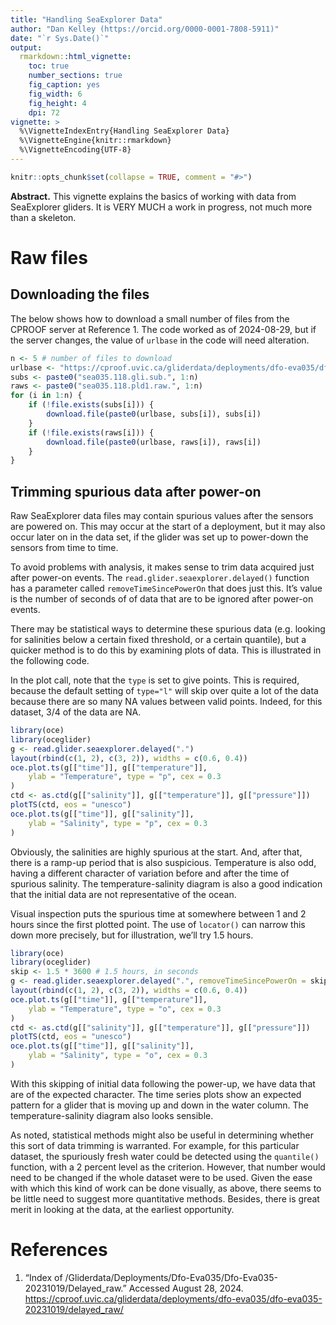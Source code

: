 ```yaml
---
title: "Handling SeaExplorer Data"
author: "Dan Kelley (https://orcid.org/0000-0001-7808-5911)"
date: "`r Sys.Date()`"
output:
  rmarkdown::html_vignette:
    toc: true
    number_sections: true
    fig_caption: yes
    fig_width: 6
    fig_height: 4
    dpi: 72
vignette: >
  %\VignetteIndexEntry{Handling SeaExplorer Data}
  %\VignetteEngine{knitr::rmarkdown}
  %\VignetteEncoding{UTF-8}
---
```


```r
knitr::opts_chunk$set(collapse = TRUE, comment = "#>")
```

**Abstract.** This vignette explains the basics of working with data from
SeaExplorer gliders.  It is VERY MUCH a work in progress, not much more than a
skeleton.

# Raw files

## Downloading the files

The below shows how to download a small number of files from the CPROOF server
at Reference 1. The code worked as of 2024-08-29, but if the server changes,
the value of `urlbase` in the code will need alteration.

```r
n <- 5 # number of files to download
urlbase <- "https://cproof.uvic.ca/gliderdata/deployments/dfo-eva035/dfo-eva035-20231019/delayed_raw/"
subs <- paste0("sea035.118.gli.sub.", 1:n)
raws <- paste0("sea035.118.pld1.raw.", 1:n)
for (i in 1:n) {
    if (!file.exists(subs[i])) {
        download.file(paste0(urlbase, subs[i]), subs[i])
    }
    if (!file.exists(raws[i])) {
        download.file(paste0(urlbase, raws[i]), raws[i])
    }
}
```

## Trimming spurious data after power-on

Raw SeaExplorer data files may contain spurious values after the sensors are
powered on.   This may occur at the start of a deployment, but it may also
occur later on in the data set, if the glider was set up to power-down the
sensors from time to time.

To avoid problems with analysis, it makes sense to trim data acquired just
after power-on events. The `read.glider.seaexplorer.delayed()` function has a
parameter called `removeTimeSincePowerOn` that does just this. It's value is
the number of seconds of of data that are to be ignored after power-on events.

There may be statistical ways to determine these spurious data (e.g. looking
for salinities below a certain fixed threshold, or a certain quantile), but a
quicker method is to do this by examining plots of data. This is illustrated in
the following code.

In the plot call, note that the `type` is set to give points. This is required,
because the default setting of `type="l"` will skip over quite a lot of the
data because there are so many NA values between valid points.  Indeed, for
this dataset, 3/4 of the data are NA.

```r
library(oce)
library(oceglider)
g <- read.glider.seaexplorer.delayed(".")
layout(rbind(c(1, 2), c(3, 2)), widths = c(0.6, 0.4))
oce.plot.ts(g[["time"]], g[["temperature"]],
    ylab = "Temperature", type = "p", cex = 0.3
)
ctd <- as.ctd(g[["salinity"]], g[["temperature"]], g[["pressure"]])
plotTS(ctd, eos = "unesco")
oce.plot.ts(g[["time"]], g[["salinity"]],
    ylab = "Salinity", type = "p", cex = 0.3
)
```

Obviously, the salinities are highly spurious at the start.  And, after that,
there is a ramp-up period that is also suspicious.  Temperature is also odd,
having a different character of variation before and after the time of spurious
salinity.  The temperature-salinity diagram is also a good indication that the
initial data are not representative of the ocean.

Visual inspection puts the spurious time at somewhere between 1 and 2 hours
since the first plotted point.  The use of `locator()` can narrow this down
more precisely, but for illustration, we'll try 1.5 hours.

```r
library(oce)
library(oceglider)
skip <- 1.5 * 3600 # 1.5 hours, in seconds
g <- read.glider.seaexplorer.delayed(".", removeTimeSincePowerOn = skip)
layout(rbind(c(1, 2), c(3, 2)), widths = c(0.6, 0.4))
oce.plot.ts(g[["time"]], g[["temperature"]],
    ylab = "Temperature", type = "o", cex = 0.3
)
ctd <- as.ctd(g[["salinity"]], g[["temperature"]], g[["pressure"]])
plotTS(ctd, eos = "unesco")
oce.plot.ts(g[["time"]], g[["salinity"]],
    ylab = "Salinity", type = "o", cex = 0.3
)
```

With this skipping of initial data following the power-up, we have data that
are of the expected character. The time series plots show an expected pattern
for a glider that is moving up and down in the water column.  The
temperature-salinity diagram also looks sensible.

As noted, statistical methods might also be useful in determining
whether this sort of data trimming is warranted.  For example,
for this particular dataset, the spuriously fresh water could
be detected using the `quantile()` function, with a 2 percent
level as the criterion.  However, that number would need to be
changed if the whole dataset were to be used.  Given the ease
with which this kind of work can be done visually, as above,
there seems to be little need to suggest more quantitative
methods.  Besides, there is great merit in looking at the data,
at the earliest opportunity.

# References

1. “Index of
   /Gliderdata/Deployments/Dfo-Eva035/Dfo-Eva035-20231019/Delayed_raw.”
   Accessed August 28, 2024.
   <https://cproof.uvic.ca/gliderdata/deployments/dfo-eva035/dfo-eva035-20231019/delayed_raw/>


